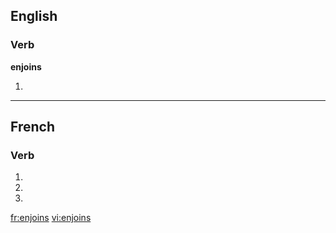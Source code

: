 ==English==

===Verb===
'''enjoins'''

# {{third-person singular of|[[enjoin]]}}

----

==French==

===Verb===
{{fr-verb-form}}

# {{form of|[[first-person|First-person]] [[singular]] [[present indicative]]|enjoindre|lang=fr}}
# {{form of|[[second-person|Second-person]] [[singular]] [[present indicative]]|enjoindre|lang=fr}}
# {{form of|Second-person singular [[imperative]]|enjoindre|lang=fr}}

[[fr:enjoins]]
[[vi:enjoins]]